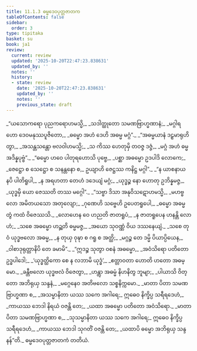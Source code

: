 ```yaml
---
title: 11.1.3 ဓမ္မဒေဝပုတ္တဇာတက
tableOfContents: false
sidebar:
  order: 3
type: tipitaka
basket: su
book: ja1
review:
  current: review
  updated: '2025-10-20T22:47:23.838631'
  updated_by: ''
  notes: ''
  history:
  - state: review
    date: '2025-10-20T22:47:23.838631'
    updated_by: ''
    notes: ''
    previous_state: draft
---
```



<DynamicBreadcrumb />


<ReviewStatus review={frontmatter.review} showDetails={true} />

<HypothesisAnnotation frontmatter={frontmatter} />

<Division number="26" book="ja1" e="ch" v="22" p="229">

<Paragraph number="2134" type="verses" book="ja1">
_“ယသောကရော ပုညကရောဟမသ္မိ,_  
_သဒါတ္ထုတော သမဏဗြာဟ္မဏာနံ;_  
_မဂ္ဂါရဟော ဒေဝမနုဿပူဇိတော,_  
_ဓမ္မော အဟံ ဒေဟိ အဓမ္မ မဂ္ဂံ”._  

</Paragraph>

</Division>
<Division number="27" book="ja1" e="ch" v="22" p="229">

<Paragraph number="2135" type="verses" book="ja1">
_“အဓမ္မယာနံ ဒဠှမာရုဟိတွာ,_  
_အသန္တသန္တော ဗလဝါဟမသ္မိ;_  
_သ ကိဿ ဟေတုမှိ တဝဇ္ဇ ဒဇ္ဇံ,_  
_မဂ္ဂံ အဟံ ဓမ္မ အဒိန္နပုဗ္ဗံ”._  

</Paragraph>

</Division>
<Division number="28" book="ja1" e="ch" v="22" p="229">

<Paragraph number="2136" type="verses" book="ja1">
_“ဓမ္မော ဟဝေ ပါတုရဟောသိ ပုဗ္ဗေ,_  
_ပစ္ဆာ အဓမ္မော ဥဒပါဒိ လောကေ;_  
_ဇေဋ္ဌော စ သေဋ္ဌော စ သနန္တနော စ,_  
ဥယျာဟိ ဇေဋ္ဌဿ ကနိဋ္ဌ မဂ္ဂါ”._  

</Paragraph>

</Division>
<Division number="29" book="ja1" e="ch" v="22" p="229">

<Paragraph number="2137" type="verses" book="ja1">
_“န ယာစနာယ နပိ ပါတိရူပါ,_  
_န အရဟတာ တေဟံ ဒဒေယျံ မဂ္ဂံ;_  
_ယုဒ္ဓဉ္စ နော ဟောတု ဥဘိန္နမဇ္ဇ,_  
_ယုဒ္ဓမှိ ယော ဇေဿတိ တဿ မဂ္ဂေါ”._  

</Paragraph>

</Division>
<Division number="30" book="ja1" e="ch" v="22" p="230">

<Paragraph number="2138" type="verses" book="ja1">
_“သဗ္ဗာ ဒိသာ အနုဝိသဋောဟမသ္မိ,_  
_မဟဗ္ဗလော အမိတယသော အတုလျော;_  
_ဂုဏေဟိ သဗ္ဗေဟိ ဥပေတရူပေါ,_  
_ဓမ္မော အဓမ္မ တွံ ကထံ ဝိဇေဿသိ._  

</Paragraph>

</Division>
<Division number="31" book="ja1" e="ch" v="22" p="230">

<Paragraph number="2139" type="verses" book="ja1">
_လောဟေန ဝေ ဟညတိ ဇာတရူပံ,_  
_န ဇာတရူပေန ဟနန္တိ လောဟံ;_  
_သစေ အဓမ္မော ဟဉ္ဆတိ ဓမ္မမဇ္ဇ,_  
_အယော သုဝဏ္ဏံ ဝိယ ဒဿနေယျံ._  

</Paragraph>

</Division>
<Division number="32" book="ja1" e="ch" v="22" p="230">

<Paragraph number="2140" type="verses" book="ja1">
_သစေ တုဝံ ယုဒ္ဓဗလော အဓမ္မ,_  
_န တုယှ ဝုဍ္ဎာ စ ဂရူ စ အတ္ထိ;_  
_မဂ္ဂဉ္စ တေ ဒမ္မိ ပိယာပ္ပိယေန,_  
_ဝါစာဒုရုတ္တာနိပိ တေ ခမာမိ”._  

</Paragraph>

</Division>
<Division number="33" book="ja1" e="ch" v="22" p="230">

<Paragraph number="2141" type="verses" book="ja1">
_“ဣဒဉ္စ သုတွာ ဝစနံ အဓမ္မော,_  
_အဝံသိရော ပတိတော ဥဒ္ဓပါဒေါ;_  
_‘ယုဒ္ဓတ္ထိကော စေ န လဘာမိ ယုဒ္ဓံ’,_  
_ဧတ္တာဝတာ ဟောတိ ဟတော အဓမ္မော._  

</Paragraph>

</Division>
<Division number="34" book="ja1" e="ch" v="22" p="230">

<Paragraph number="2142" type="verses" book="ja1">
_ခန္တီဗလော ယုဒ္ဓဗလံ ဝိဇေတွာ,_  
_ဟန္တွာ အဓမ္မံ နိဟနိတွ ဘူမျာ;_  
_ပါယာသိ ဝိတ္တော အဘိရုယှ သန္ဒနံ,_  
_မဂ္ဂေနေဝ အတိဗလော သစ္စနိက္ကမော._  

</Paragraph>

</Division>
<Division number="35" book="ja1" e="ch" v="22" p="230">

<Paragraph number="2143" type="verses" book="ja1">
_မာတာ ပိတာ သမဏဗြာဟ္မဏာ စ,_  
_အသမ္မာနိတာ ယဿ သကေ အဂါရေ;_  
ဣဓေဝ နိက္ခိပ္ပ သရီရဒေဟံ,_  
_ကာယဿ ဘေဒါ နိရယံ ဝဇန္တိ တေ;_  
_ယထာ အဓမ္မော ပတိတော အဝံသိရော._  

</Paragraph>

</Division>
<Division number="36" book="ja1" e="ch" v="22" p="231">

<Paragraph number="2144" type="verses" book="ja1">
_မာတာ ပိတာ သမဏဗြာဟ္မဏာ စ,_  
_သုသမ္မာနိတာ ယဿ သကေ အဂါရေ;_  
ဣဓေဝ နိက္ခိပ္ပ သရီရဒေဟံ,_  
_ကာယဿ ဘေဒါ သုဂတိံ ဝဇန္တိ တေ;_  
_ယထာပိ ဓမ္မော အဘိရုယှ သန္ဒနန်”တိ._  


</Paragraph>
</Division>

<Paragraph number="2145" type="center" book="ja1">
ဓမ္မဒေဝပုတ္တဇာတကံ တတိယံ.
</Paragraph>